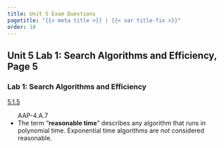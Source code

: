 ```yaml
---
title: Unit 5 Exam Questions
pagetitle: "{{< meta title >}} | {{< var title-fix >}}"
order: 10
---
```


<h2>Unit 5 Lab 1: Search Algorithms and Efficiency, Page 5</h2>
<h3>Lab 1: Search Algorithms and Efficiency</h3>
<div class="examFullWidth"> <a href="/unit-5/lab-1/5-categorizing-algorithms.html">5.1.5</a><ul><div class="ap-standard">AAP-4.A.7</div><li>The term "<strong>reasonable time</strong>" describes any algorithm that runs in polynomial time. Exponential time algorithms are <em>not</em> considered reasonable. </li></ul></div>
